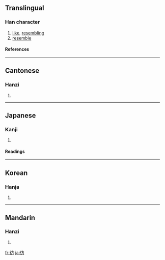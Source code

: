 {{see|仿}}

==Translingual==
===Han character===
{{Han char|rn=60|rad=彳|as=04|sn=7|four=2022<sub>7</sub>|canj=竹人卜竹尸 (HOYHS)}}
# [[like]], [[resembling]]
# [[resemble]]
====References====
{{Han ref|kx=0365.130|dkj=10052|dj=0685.070|hdz=20815.010|uh=5F77|ud=24439|bh=A7CF|bd=42959}}
----
==Cantonese==
===Hanzi===
{{yue-hanzi|jyut=|y=fong2, pong4}}
# {{defn|Cantonese}}
----
==Japanese==
===Kanji===
{{ja-kanji|grade=|rs=彳04}}
# {{defn|Japanese}} 
====Readings====
{{ja-readings|on=[[ほう]] (hō)|kun=[[さまよう]] (samayou)}}
----
==Korean==
===Hanja===
{{ko-hanja|hangeul=방|eumhun=|rv=bang|mr=pang|y=pang}}
# {{defn|Korean}}
----
==Mandarin==
===Hanzi===
{{cmn-hanzi|pin=[[páng]] ([[pang2]])|wg=p'ang<sup>2</sup>}}
# {{defn|Mandarin}}

[[fr:彷]]
[[ja:彷]]